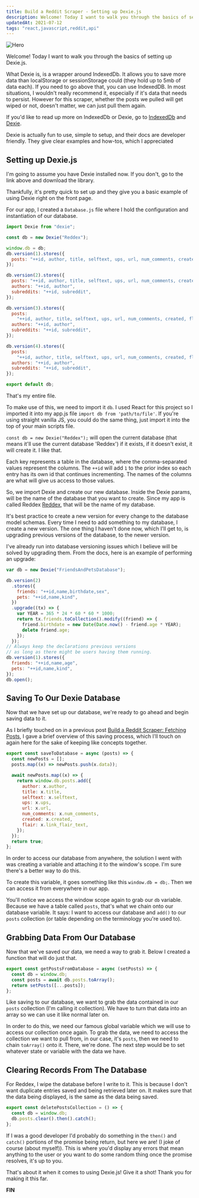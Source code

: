 ```yaml
---
title: Build a Reddit Scraper - Setting up Dexie.js
description: Welcome! Today I want to walk you through the basics of setting up Dexie.js.
updatedAt: 2021-07-12
tags: "react,javascript,reddit,api"
---
```


![Hero](/images/32nzezokpzaht9h2tz2l.jpeg)

Welcome! Today I want to walk you through the basics of setting up Dexie.js.

What Dexie is, is a wrapper around IndexedDb. It allows you to save more data than localStorage or sessionStorage could (they hold up to 5mb of data each). If you need to go above that, you can use IndexedDB. In most situations, I wouldn't really recommend it, especially if it's data that needs to persist. However for this scraper, whether the posts we pulled will get wiped or not, doesn't matter, we can just pull them again.

If you'd like to read up more on IndexedDb or Dexie, go to [IndexedDb](https://developer.mozilla.org/en-US/docs/Web/API/IndexedDB_API) and [Dexie](https://dexie.org/).

Dexie is actually fun to use, simple to setup, and their docs are developer friendly. They give clear examples and how-tos, which I appreciated

## **Setting up Dexie.js**

I'm going to assume you have Dexie installed now. If you don't, go to the link above and download the library.

Thankfully, it's pretty quick to set up and they give you a basic example of using Dexie right on the front page.

For our app, I created a `Database.js` file where I hold the configuration and instantiation of our database.

```js
import Dexie from "dexie";

const db = new Dexie("Reddex");

window.db = db;
db.version(1).stores({
  posts: "++id, author, title, selftext, ups, url, num_comments, created",
});

db.version(2).stores({
  posts: "++id, author, title, selftext, ups, url, num_comments, created",
  authors: "++id, author",
  subreddits: "++id, subreddit",
});

db.version(3).stores({
  posts:
    "++id, author, title, selftext, ups, url, num_comments, created, flair",
  authors: "++id, author",
  subreddits: "++id, subreddit",
});

db.version(4).stores({
  posts:
    "++id, author, title, selftext, ups, url, num_comments, created, flair, postId",
  authors: "++id, author",
  subreddits: "++id, subreddit",
});

export default db;
```

That's my entire file.

To make use of this, we need to import it `db`. I used React for this project so I imported it into my app.js file `import db from 'path/to/file'`. If you're using straight vanilla JS, you could do the same thing, just import it into the top of your main scripts file.

`const db = new Dexie("Reddex");` will open the current database (that means it'll use the current database 'Reddex') if it exists, if it doesn't exist, it will create it. I like that.

Each key represents a table in the database, where the comma-separated values represent the columns. The `++id` will add `1` to the prior index so each entry has its own id that continues incrementing. The names of the columns are what will give us access to those values.

So, we import Dexie and create our new database. Inside the Dexie params, will be the name of the database that you want to create. Since my app is called Reddex [Reddex](https://reddex.app), that will be the name of my database.

It's best practice to create a new version for every change to the database model schemas. Every time I need to add something to my database, I create a new version. The one thing I haven't done now, which I'll get to, is upgrading previous versions of the database, to the newer version.

I've already run into database versioning issues which I believe will be solved by upgrading them. From the docs, here is an example of performing an upgrade:

```js
var db = new Dexie("FriendsAndPetsDatabase");

db.version(2)
  .stores({
    friends: "++id,name,birthdate,sex",
    pets: "++id,name,kind",
  })
  .upgrade((tx) => {
    var YEAR = 365 * 24 * 60 * 60 * 1000;
    return tx.friends.toCollection().modify((friend) => {
      friend.birthdate = new Date(Date.now() - friend.age * YEAR);
      delete friend.age;
    });
  });
// Always keep the declarations previous versions
// as long as there might be users having them running.
db.version(1).stores({
  friends: "++id,name,age",
  pets: "++id,name,kind",
});
db.open();
```

## **Saving To Our Dexie Database**

Now that we have set up our database, we're ready to go ahead and begin saving data to it.

As I briefly touched on in a previous post [Build a Reddit Scraper: Fetching Posts](/blog/build-a-reddit-scraper-fetching-posts), I gave a brief overview of this saving process, which I'll touch on again here for the sake of keeping like concepts together.

```js
export const saveToDatabase = async (posts) => {
  const newPosts = [];
  posts.map((x) => newPosts.push(x.data));

  await newPosts.map((x) => {
    return window.db.posts.add({
      author: x.author,
      title: x.title,
      selftext: x.selftext,
      ups: x.ups,
      url: x.url,
      num_comments: x.num_comments,
      created: x.created,
      flair: x.link_flair_text,
    });
  });
  return true;
};
```

In order to access our database from anywhere, the solution I went with was creating a variable and attaching it to the window's scope. I'm sure there's a better way to do this.

To create this variable, it goes something like this `window.db = db;`. Then we can access it from everywhere in our app.

You'll notice we access the window scope again to grab our `db` variable. Because we have a table called `posts`, that's what we chain onto our database variable. It says: I want to access our database and `add()` to our `posts` collection (or table depending on the terminology you're used to).

## **Grabbing Data From Our Database**

Now that we've saved our data, we need a way to grab it. Below I created a function that will do just that.

```js
export const getPostsFromDatabase = async (setPosts) => {
  const db = window.db;
  const posts = await db.posts.toArray();
  return setPosts([...posts]);
};
```

Like saving to our database, we want to grab the data contained in our `posts` collection (I'm calling it collection). We have to turn that data into an array so we can use it like normal later on.

In order to do this, we need our famous global variable which we will use to access our collection once again. To grab the data, we need to access the collection we want to pull from, in our case, it's `posts`, then we need to chain `toArray()` onto it. There, we're done. The next step would be to set whatever state or variable with the data we have.

## **Clearing Records From The Database**

For Reddex, I wipe the database before I write to it. This is because I don't want duplicate entries saved and being retrieved later on. It makes sure that the data being displayed, is the same as the data being saved.

```js
export const deletePostsCollection = () => {
  const db = window.db;
  db.posts.clear().then().catch();
};
```

If I was a good developer I'd probably do something in the `then()` and `catch()` portions of the promise being return, but here we are! (I joke of course (about myself)). This is where you'd display any errors that mean anything to the user or you want to do some random thing once the promise resolves, it's up to you.

That's about it when it comes to using Dexie.js! Give it a shot! Thank you for making it this far.

**FIN**
